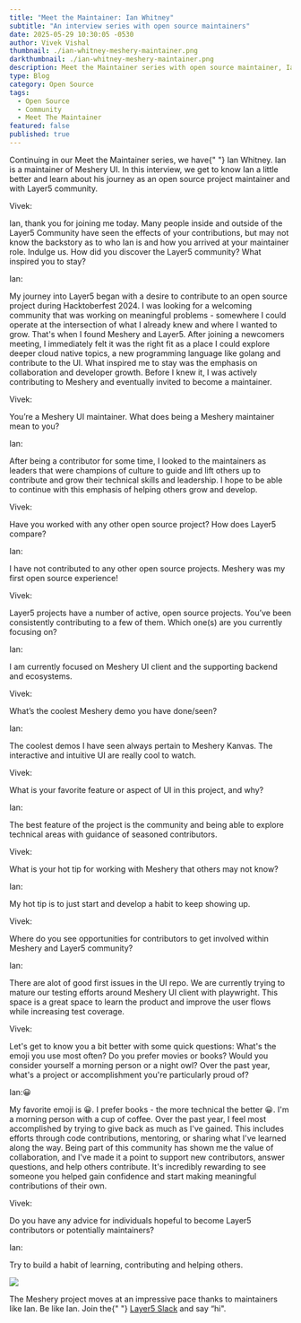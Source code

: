```yaml
---
title: "Meet the Maintainer: Ian Whitney"
subtitle: "An interview series with open source maintainers"
date: 2025-05-29 10:30:05 -0530
author: Vivek Vishal
thumbnail: ./ian-whitney-meshery-maintainer.png
darkthumbnail: ./ian-whitney-meshery-maintainer.png
description: Meet the Maintainer series with open source maintainer, Ian Whitney
type: Blog
category: Open Source
tags:
  - Open Source
  - Community
  - Meet The Maintainer
featured: false
published: true
---
```



<BlogWrapper>
<MeetTheMaintainer>

<div class="intro">
  <p>
    Continuing in our Meet the Maintainer series, we have{" "}
    <Link to="/community/members/ian-whitney">Ian Whitney</Link>. Ian is a
    maintainer of <Link to="/cloud-native-management/meshery">Meshery UI</Link>.
    In this interview, we get to know Ian a little better and learn about his
    journey as an open source project maintainer and with Layer5 community.
  </p>
</div>

<div class="interviewer">
  <span>Vivek:</span>
  <p>
    Ian, thank you for joining me today. Many people inside and outside of the
    Layer5 Community have seen the effects of your contributions, but may not
    know the backstory as to who Ian is and how you arrived at your maintainer
    role. Indulge us. How did you discover the Layer5 community? What inspired you
    to stay?
  </p>
</div>

<div class="interviewee">
  <span>Ian:</span>
  <p>
    My journey into Layer5 began with a desire to contribute to an open source project during Hacktoberfest 2024.  I was looking for a welcoming community that was working on meaningful problems - somewhere I could operate at the intersection of what I already knew and where I wanted to grow. That's when I found Meshery and Layer5. After joining a newcomers meeting, I immediately felt it was the right fit as a place I could explore deeper cloud native topics, a new programming language like golang and contribute to the UI. What inspired me to stay was the emphasis on collaboration and developer growth. Before I knew it, I was actively contributing to Meshery and eventually invited to become a maintainer.
  </p>
</div>

<div class="interviewer">
  <span>Vivek:</span>
  <p>
    You’re a <Link to="/cloud-native-management/meshery">Meshery UI</Link> maintainer. What does being a Meshery maintainer mean to you?
  </p>
</div>

<div class="interviewee">
  <span>Ian:</span>
  <p>
    After being a contributor for some time, I looked to the maintainers as leaders that were champions of culture to guide and lift others up to contribute and grow their technical skills and leadership. I hope to be able to continue with this emphasis of helping others grow and develop. 
  </p>
</div>

<div class="interviewer">
  <span>Vivek:</span>
  <p>
    Have you worked with any other open source project? How does Layer5 compare?
  </p>
</div>

<div class="interviewee">
  <span>Ian:</span>
  <p>
    I have not contributed to any other open source projects. Meshery was my first open source experience!
  </p>
</div>

<div class="interviewer">
  <span>Vivek:</span>
  <p>
    <Link to="/projects">Layer5 projects</Link> have a number of active, open
    source projects. You’ve been consistently contributing to a few of them.
    Which one(s) are you currently focusing on?
  </p>
</div>

<div class="interviewee">
  <span>Ian:</span>
  <p>
   I am currently focused on Meshery UI client and the supporting backend and ecosystems. 
  </p>
</div>

<div class="interviewer">
  <span>Vivek:</span>
  <p>What’s the coolest Meshery demo you have done/seen?</p>
</div>

<div class="interviewee">
  <span>Ian:</span>
  <p>
    The coolest demos I have seen always pertain to Meshery Kanvas. The interactive and intuitive UI are really cool to watch.
  </p>
</div>

<div class="interviewer">
  <span>Vivek:</span>
  <p>What is your favorite feature or aspect of UI in this project, and why?</p>
</div>

<div class="interviewee">
  <span>Ian:</span>
  <p>
    The best feature of the project is the community and being able to explore technical areas with guidance of seasoned contributors.
  </p>
</div>

<div class="interviewer">
  <span>Vivek:</span>
  <p>What is your hot tip for working with Meshery that others may not know?</p>
</div>

<div class="interviewee">
  <span>Ian:</span>
  <p>
    My hot tip is to just start and develop a habit to keep showing up. 
  </p>
</div>

<div class="interviewer">
  <span>Vivek:</span>
  <p>
    Where do you see opportunities for contributors to get involved within
    Meshery and Layer5 community?
  </p>
</div>

<div class="interviewee">
  <span>Ian:</span>
  <p>
   There are alot of good first issues in the UI repo. We are currently trying to mature our testing efforts around Meshery UI client with playwright. This space is a great space to learn the product and improve the user flows while increasing test coverage. 
  </p>
</div>

<div class="interviewer">
  <span>Vivek:</span>
  <p>
    Let's get to know you a bit better with some quick questions:  What's the emoji you use most often? Do you prefer movies or books? Would you consider yourself a morning person or a night owl? Over the past year, what's a project or accomplishment you're particularly proud of?
  </p>
</div>

<div class="interviewee">
  <span>Ian:</span>😀
  <p>
    My favorite emoji is 😀. I prefer books - the more technical the better 😀. I'm a morning person with a cup of coffee.
    Over the past year, I feel most accomplished by trying to give back as much as I've gained. This includes efforts through code contributions, mentoring, or sharing what I've learned along the way. Being part of this community has shown me the value of collaboration, and I've made it a point to support new contributors, answer questions, and help others contribute. It's incredibly rewarding to see someone you helped gain confidence and start making meaningful contributions of their own.
  </p>
</div>

<div class="interviewer">
  <span>Vivek:</span>
  <p>
    Do you have any advice for individuals hopeful to become Layer5 contributors
    or potentially maintainers?
  </p>
</div>

<div class="interviewee">
  <span>Ian:</span>
  <p>
    Try to build a habit of learning, contributing and helping others. 
  </p>
</div>

<div class="note">
  <img src={ForkLift} />
  <p>
    The Meshery project moves at an impressive pace thanks to maintainers like
    Ian. Be like Ian. Join the{" "}
    <a href="https://slack.layer5.io">Layer5 Slack</a> and say “hi".
  </p>
</div>

</MeetTheMaintainer>
</BlogWrapper>

